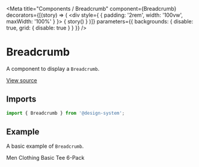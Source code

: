 
<Meta
  title="Components / Breadcrumb"
  component={Breadcrumb}
  decorators={[(story) => (
    <div style={ { padding: '2rem', width: '100vw', maxWidth: '100%' } }>
      { story() }
    </div>
  )]}
  parameters={{ backgrounds: { disable: true, grid: { disable: true } } }}
/>

# Breadcrumb

A component to display a `Breadcrumb`.

[View source](https://github.com/actarian/design-system/tree/main/src/@components/breadcrumb)

## Imports

```js
import { Breadcrumb } from '@design-system';
```

<!--
## Props

<ArgsTable of={BreadcrumbProps} />
-->

## Example

A basic example of `Breadcrumb`.

<Canvas>
  <Story name="default">
    <Breadcrumb marginBottom="1rem">
      <Breadcrumb.Item>Men</Breadcrumb.Item>
      <Breadcrumb.Item href="#clothing">Clothing</Breadcrumb.Item>
      <Breadcrumb.Item>Basic Tee 6-Pack</Breadcrumb.Item>
    </Breadcrumb>
  </Story>
</Canvas>
